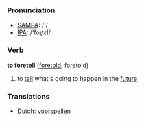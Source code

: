 === Pronunciation ===
*[[w:SAMPA|SAMPA]]: /'/
*[[w:IPA|IPA]]: /'foɻtεl/

=== Verb ===

'''to foretell''' ([[foretold]], foretold)

# to [[tell]] what's going to happen in the [[future]]

=== Translations ===
*[[Dutch]]: [[voorspellen]]
